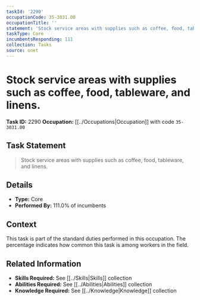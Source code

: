 ```yaml
---
taskId: '2290'
occupationCode: 35-3031.00
occupationTitle: ''
statement: 'Stock service areas with supplies such as coffee, food, tableware, and linens.'
taskType: Core
incumbentsResponding: 111
collection: Tasks
source: onet
---
```

# Stock service areas with supplies such as coffee, food, tableware, and linens.

**Task ID:** 2290
**Occupation:** [[../Occupations|Occupation]] with code `35-3031.00`

## Task Statement

> Stock service areas with supplies such as coffee, food, tableware, and linens.

## Details

- **Type:** Core
- **Performed By:** 111.0% of incumbents

## Context

This task is part of the standard duties performed in this occupation. The percentage indicates how common this task is among workers in the field.

## Related Information

- **Skills Required:** See [[../Skills|Skills]] collection
- **Abilities Required:** See [[../Abilities|Abilities]] collection
- **Knowledge Required:** See [[../Knowledge|Knowledge]] collection
